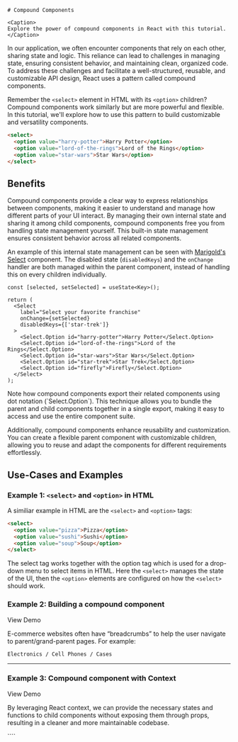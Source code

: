 



<Block className='text-center'>

    # Compound Components

    <Caption>
    Explore the power of compound components in React with this tutorial.
    </Caption>

</Block>

<Content>

In our application, we often encounter components that rely on each other, sharing state and logic. This
reliance can lead to challenges in managing state, ensuring consistent behavior, and maintaining clean,
organized code. To address these challenges and facilitate a well-structured, reusable, and
customizable API design, React uses a pattern called compound components.

Remember the `<select>` element in HTML with its `<option>` children? Compound components work similarly but
are more powerful and flexible. In this tutorial, we'll explore how to use this pattern to build customizable
and versatility components.

```html
<select>
  <option value="harry-potter">Harry Potter</option>
  <option value="lord-of-the-rings">Lord of the Rings</option>
  <option value="star-wars">Star Wars</option>
</select>
```

## Benefits

Compound components provide a clear way to express relationships between components, making it easier to understand
and manage how different parts of your UI interact. By managing their own internal state and sharing it among child
components, compound components free you from handling state management yourself. This built-in state management ensures
consistent behavior across all related components.

An example of this internal state management can be seen with [Marigold's Select](https://www.marigold-ui.io/components/form/select)
component. The disabled state (`disabledKeys`) and the `onChange` handler are both managed within the parent component,
instead of handling this on every children individually.

```tsx
const [selected, setSelected] = useState<Key>();

return (
  <Select
    label="Select your favorite franchise"
    onChange={setSelected}
    disabledKeys={['star-trek']}
  >
    <Select.Option id="harry-potter">Harry Potter</Select.Option>
    <Select.Option id="lord-of-the-rings">Lord of the Rings</Select.Option>
    <Select.Option id="star-wars">Star Wars</Select.Option>
    <Select.Option id="star-trek">Star Trek</Select.Option>
    <Select.Option id="firefly">Firefly</Select.Option>
  </Select>
);
```

<Message messageTitle="Single Import" variant="info">
  Note how compound components export their related components using dot
  notation (`Select.Option`). This technique allows you to bundle the parent and
  child components together in a single export, making it easy to access and use
  the entire component suite.
</Message>

Additionally, compound components enhance reusability and customization. You can create a flexible parent component with
customizable children, allowing you to reuse and adapt the components for different requirements effortlessly.

<Preview>
  <SelectExample />
</Preview>

</Content>

<Block>

## Use-Cases and Examples

### Example 1: `<select>` and `<option>` in HTML

A similiar example in HTML are the `<select>` and `<option>` tags:

```html select.html
<select>
  <option value="pizza">Pizza</option>
  <option value="sushi">Sushi</option>
  <option value="soup">Soup</option>
</select>
```

The select tag works together with the option tag which is used for a drop-down menu to select items in HTML. Here the `<select>` manages the state of the UI, then the `<option>` elements are configured on how the `<select>` should work.

### Example 2: Building a compound component

<DemoLink to="/compound-component/preview/breadcrumbs">View Demo</DemoLink>

E-commerce websites often have “breadcrumbs” to help the user navigate to parent/grand-parent pages. For example:

`Electronics / Cell Phones / Cases`

---

<BreadcrumbDoc />
<div style={{ height: 100 }} />

### Example 3: Compound component with Context

<DemoLink to="/compound-component/preview/tabs">View Demo</DemoLink>

By leveraging React context, we can provide the necessary states and functions to child components without exposing them through props, resulting in a cleaner and more maintainable codebase.

<TabsDoc />
<div style={{ height: 300 }} />
</Block>
````
